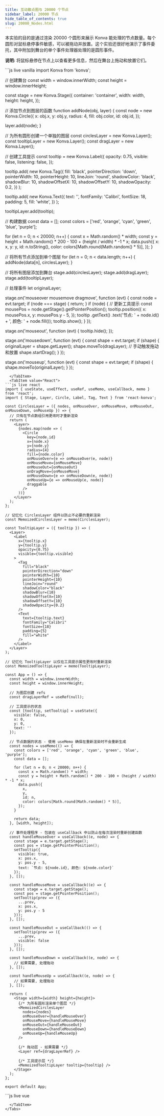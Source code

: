 ```yaml
---
title: 互动散点图与 20000 个节点
sidebar_label: 20000 节点
hide_table_of_contents: true
slug: 20000_Nodes.html
---
```


本实验的目的是通过渲染 20000 个圆形来展示 Konva 能处理的节点数量。每个圆形对鼠标悬停事件敏感，可以被拖动并放置。这个实验还很好地演示了事件委托，其中附加到舞台的单个事件处理器处理的是圆形事件。

**说明:** 将鼠标悬停在节点上以查看更多信息，然后在舞台上拖动和放置它们。


<Tabs>
  <TabItem value="Vanilla" default>
```js live vanilla
import Konva from 'konva';

// 创建舞台
const width = window.innerWidth;
const height = window.innerHeight;

const stage = new Konva.Stage({
  container: 'container',
  width: width,
  height: height,
});

// 添加节点到图层的函数
function addNode(obj, layer) {
  const node = new Konva.Circle({
    x: obj.x,
    y: obj.y,
    radius: 4,
    fill: obj.color,
    id: obj.id,
  });

  layer.add(node);
}

// 为所有圆形创建一个单独的图层
const circlesLayer = new Konva.Layer();
const tooltipLayer = new Konva.Layer();
const dragLayer = new Konva.Layer();

// 创建工具提示
const tooltip = new Konva.Label({
  opacity: 0.75,
  visible: false,
  listening: false,
});

tooltip.add(
  new Konva.Tag({
    fill: 'black',
    pointerDirection: 'down',
    pointerWidth: 10,
    pointerHeight: 10,
    lineJoin: 'round',
    shadowColor: 'black',
    shadowBlur: 10,
    shadowOffsetX: 10,
    shadowOffsetY: 10,
    shadowOpacity: 0.2,
  })
);

tooltip.add(
  new Konva.Text({
    text: '',
    fontFamily: 'Calibri',
    fontSize: 18,
    padding: 5,
    fill: 'white',
  })
);

tooltipLayer.add(tooltip);

// 构建数据
const data = [];
const colors = ['red', 'orange', 'cyan', 'green', 'blue', 'purple'];

for (let n = 0; n < 20000; n++) {
  const x = Math.random() * width;
  const y = height + Math.random() * 200 - 100 + (height / width) * -1 * x;
  data.push({
    x: x,
    y: y,
    id: n.toString(),
    color: colors[Math.round(Math.random() * 5)],
  });
}

// 将所有节点添加到单个图层
for (let n = 0; n < data.length; n++) {
  addNode(data[n], circlesLayer);
}

// 将所有图层添加到舞台
stage.add(circlesLayer);
stage.add(dragLayer);
stage.add(tooltipLayer);

// 处理事件
let originalLayer;

stage.on('mouseover mousemove dragmove', function (evt) {
  const node = evt.target;
  if (node === stage) {
    return;
  }
  if (node) {
    // 更新工具提示
    const mousePos = node.getStage().getPointerPosition();
    tooltip.position({
      x: mousePos.x,
      y: mousePos.y - 5,
    });
    tooltip
      .getText()
      .text('节点: ' + node.id() + ', 颜色: ' + node.fill());
    tooltip.show();
  }
});

stage.on('mouseout', function (evt) {
  tooltip.hide();
});

stage.on('mousedown', function (evt) {
  const shape = evt.target;
  if (shape) {
    originalLayer = shape.getLayer();
    shape.moveTo(dragLayer);
    // 手动触发拖动和放置
    shape.startDrag();
  }
});

stage.on('mouseup', function (evt) {
  const shape = evt.target;
  if (shape) {
    shape.moveTo(originalLayer);
  }
});
```
  </TabItem>
  <TabItem value="React">
```js live react
import { useState, useEffect, useRef, useMemo, useCallback, memo } from 'react';
import { Stage, Layer, Circle, Label, Tag, Text } from 'react-konva';

const CirclesLayer = ({ nodes, onMouseOver, onMouseMove, onMouseOut, onMouseDown, onMouseUp }) => {
  // 只有在节点数组引用更改时才重新渲染
  return (
    <Layer>
      {nodes.map(node => (
        <Circle
          key={node.id}
          x={node.x}
          y={node.y}
          radius={4}
          fill={node.color}
          onMouseOver={e => onMouseOver(e, node)}
          onMouseMove={onMouseMove}
          onMouseOut={onMouseOut}
          onDragMove={onMouseMove}
          onMouseDown={e => onMouseDown(e, node)}
          onMouseUp={e => onMouseUp(e, node)}
          draggable
        />
      ))}
    </Layer>
  );
};

// 记忆化 CirclesLayer 组件以防止不必要的重新渲染
const MemoizedCirclesLayer = memo(CirclesLayer);

const TooltipLayer = ({ tooltip }) => (
  <Layer>
    <Label
      x={tooltip.x}
      y={tooltip.y}
      opacity={0.75}
      visible={tooltip.visible}
    >
      <Tag
        fill="black"
        pointerDirection="down"
        pointerWidth={10}
        pointerHeight={10}
        lineJoin="round"
        shadowColor="black"
        shadowBlur={10}
        shadowOffsetX={10}
        shadowOffsetY={10}
        shadowOpacity={0.2}
      />
      <Text
        text={tooltip.text}
        fontFamily="Calibri"
        fontSize={18}
        padding={5}
        fill="white"
      />
    </Label>
  </Layer>
);

// 记忆化 TooltipLayer 以仅在工具提示属性更改时重新渲染
const MemoizedTooltipLayer = memo(TooltipLayer);

const App = () => {
  const width = window.innerWidth;
  const height = window.innerHeight;
  
  // 为图层创建 refs
  const dragLayerRef = useRef(null);
  
  // 工具提示的状态
  const [tooltip, setTooltip] = useState({
    visible: false,
    x: 0,
    y: 0,
    text: ''
  });
  
  // 节点数据的状态 - 使用 useMemo 确保在重新渲染时不会重新生成
  const nodes = useMemo(() => {
    const colors = ['red', 'orange', 'cyan', 'green', 'blue', 'purple'];
    const data = [];
    
    for (let n = 0; n < 20000; n++) {
      const x = Math.random() * width;
      const y = height + Math.random() * 200 - 100 + (height / width) * -1 * x;
      data.push({
        x,
        y,
        id: n,
        color: colors[Math.round(Math.random() * 5)],
      });
    }
    
    return data;
  }, [width, height]);
  
  // 事件处理程序 - 包装在 useCallback 中以防止在每次渲染时重新创建函数
  const handleMouseOver = useCallback((e, node) => {
    const stage = e.target.getStage();
    const pos = stage.getPointerPosition();
    setTooltip({
      visible: true,
      x: pos.x,
      y: pos.y - 5,
      text: `节点: ${node.id}, 颜色: ${node.color}`
    });
  }, []);
  
  const handleMouseMove = useCallback((e) => {
    const stage = e.target.getStage();
    const pos = stage.getPointerPosition();
    setTooltip(prev => ({
      ...prev,
      x: pos.x,
      y: pos.y - 5
    }));
  }, []);
  
  const handleMouseOut = useCallback(() => {
    setTooltip(prev => ({
      ...prev,
      visible: false
    }));
  }, []);
  
  const handleMouseDown = useCallback((e, node) => {
    // 如果需要, 处理拖动
  }, []);
  
  const handleMouseUp = useCallback((e, node) => {
    // 如果需要, 处理拖动
  }, []);
  
  return (
    <Stage width={width} height={height}>
      {/* 为所有圆形渲染单个图层 */}
      <MemoizedCirclesLayer 
        nodes={nodes}
        onMouseOver={handleMouseOver}
        onMouseMove={handleMouseMove}
        onMouseOut={handleMouseOut}
        onMouseDown={handleMouseDown}
        onMouseUp={handleMouseUp}
      />
      
      {/* 拖动层 - 如果需要 */}
      <Layer ref={dragLayerRef} />
      
      {/* 工具提示层 */}
      <MemoizedTooltipLayer tooltip={tooltip} />
    </Stage>
  );
};

export default App;
```
  </TabItem>
  <TabItem value="Vue">
```js live vue
<template>
  <v-stage :config="stageConfig" @mousedown="handleStageMouseDown" @mouseup="handleStageMouseUp">
    <v-layer ref="circlesLayerRef">
      <v-circle
        v-for="node in nodes"
        :key="node.id"
        :config="{
          x: node.x,
          y: node.y,
          radius: 4,
          fill: node.color,
          id: node.id
        }"
        @mouseover="handleMouseOver($event, node)"
        @mousemove="handleMouseMove"
        @mouseout="handleMouseOut"
        @dragmove="handleMouseMove"
      />
    </v-layer>
    <v-layer ref="dragLayerRef"></v-layer>
    <v-layer>
      <v-label
        :config="{
          x: tooltip.x,
          y: tooltip.y,
          opacity: 0.75,
          visible: tooltip.visible
        }"
      >
        <v-tag
          :config="{
            fill: 'black',
            pointerDirection: 'down',
            pointerWidth: 10,
            pointerHeight: 10,
            lineJoin: 'round',
            shadowColor: 'black',
            shadowBlur: 10,
            shadowOffsetX: 10,
            shadowOffsetY: 10,
            shadowOpacity: 0.2
          }"
        />
        <v-text
          :config="{
            text: tooltip.text,
            fontFamily: 'Calibri',
            fontSize: 18,
            padding: 5,
            fill: 'white'
          }"
        />
      </v-label>
    </v-layer>
  </v-stage>
</template>

<script setup>
import { ref, computed, onMounted, reactive } from 'vue';

const width = window.innerWidth;
const height = window.innerHeight;

const stageConfig = {
  width: width,
  height: height
};

// 用于工具提示处理
const tooltip = reactive({
  visible: false,
  x: 0,
  y: 0,
  text: ''
});

// 将所有节点存储在一个单独的数组中 - 初始化设置后不再反应
const nodes = ref([]);
const circlesLayerRef = ref(null);
const dragLayerRef = ref(null);

// 这个键仅在节点数据更改时更改，防止不必要的重新渲染
const circlesKey = ref(0);

onMounted(() => {
  const colors = ['red', 'orange', 'cyan', 'green', 'blue', 'purple'];
  const data = [];
  
  for (let n = 0; n < 20000; n++) {
    const x = Math.random() * width;
    const y = height + Math.random() * 200 - 100 + (height / width) * -1 * x;
    data.push({
      x: x,
      y: y,
      id: n.toString(),
      color: colors[Math.round(Math.random() * 5)],
    });
  }
  
  // 一次设置节点并增加键以触发单个渲染
  nodes.value = data;
  circlesKey.value++;
});

function handleMouseOver(e, node) {
  const stage = e.target.getStage();
  const pos = stage.getPointerPosition();
  
  tooltip.visible = true;
  tooltip.x = pos.x;
  tooltip.y = pos.y - 5;
  tooltip.text = `节点: ${node.id}, 颜色: ${node.color}`;
}

function handleMouseMove(e) {
  const stage = e.target.getStage();
  const pos = stage.getPointerPosition();
  
  if (tooltip.visible) {
    tooltip.x = pos.x;
    tooltip.y = pos.y - 5;
  }
}

function handleMouseOut() {
  tooltip.visible = false;
}

// 使用原生 Konva API 的拖动和放置处理程序
function handleStageMouseDown(e) {
  // 获取目标形状
  const shape = e.target;
  // 只有在它不是舞台本身时才处理
  if (shape && shape !== e.target.getStage()) {
    // 存储对原始图层的引用以供后用
    shape._originalLayer = shape.getParent();
    
    // 手动使用 Konva 的 API 将形状移动到拖动层
    // 这避免了在拖动期间 Vue 的反应系统
    if (dragLayerRef.value && dragLayerRef.value.getNode()) {
      shape.moveTo(dragLayerRef.value.getNode());
      // 启动拖动操作
      shape.startDrag();
    }
  }
}

function handleStageMouseUp(e) {
  // 获取目标形状
  const shape = e.target;
  // 只有在它不是舞台本身时才处理
  if (shape && shape !== e.target.getStage()) {
    // 如果我们有原始层的引用，则移回原始图层
    if (shape._originalLayer) {
      shape.moveTo(shape._originalLayer);
      // 清除引用
      shape._originalLayer = null;
    }
  }
}
</script>
```
  </TabItem>
</Tabs>
